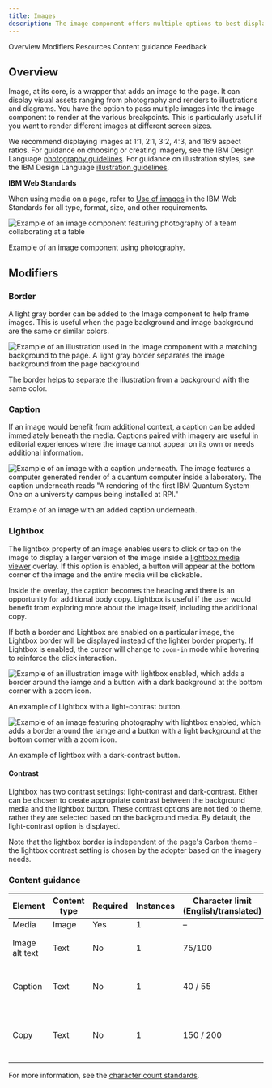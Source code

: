 ```yaml
---
title: Images
description: The image component offers multiple options to best display imagery in the page.
---
```



<ComponentDescription name="Image" type="ui" />

<AnchorLinks>
  <AnchorLink>Overview</AnchorLink>
  <AnchorLink>Modifiers</AnchorLink>
  <AnchorLink>Resources</AnchorLink>
  <AnchorLink>Content guidance</AnchorLink>
  <AnchorLink>Feedback</AnchorLink>
</AnchorLinks>

## Overview

<Row>
<Column  colLg={8} colMd={8} colSm={4}>

Image, at its core, is a wrapper that adds an image to the page. It can display visual assets ranging from photography and renders to illustrations and diagrams. You have the option to pass multiple images into the
image component to render at the various breakpoints. This is particularly useful if you want to render different images
at different screen sizes.

We recommend displaying images at 1:1, 2:1, 3:2, 4:3, and 16:9 aspect ratios. For guidance on choosing or creating imagery,
see the IBM Design Language [photography guidelines](https://www.ibm.com/design/language/photography/overview). For guidance on illustration styles, see the IBM Design Language [illustration guidelines](https://www.ibm.com/design/language/illustration/overview/).

</Column>

<Column colMd={2} colLg={3} offsetMd={1} offsetLg={1}>
  <Aside>

**IBM Web Standards**

When using media on a page, refer to
[Use of images](https://w3.ibm.com/w3publisher/ibm-web-standards-external/standards-mandatory/page-layout-design) in the
IBM Web Standards for all type, format, size, and other requirements.

  </Aside>
</Column>

</Row>

<Row>
<Column colMd={8} colLg={8}>

![Example of an image component featuring photography of a team collaborating at a table](../../images/component/image/image-overview.png)

<Caption>Example of an image component using photography.</Caption>

</Column>
</Row>

## Modifiers

### Border

A light gray border can be added to the Image component to help frame images. This is useful when the page
background and image background are the same or similar colors.

<Row>
<Column colMd={8} colLg={8}>

![Example of an illustration used in the image component with a matching background to the page. A light gray border separates the image background from the page background](../../images/component/image/image-modifier-border.png)

</Column>
</Row>
<Caption>The border helps to separate the illustration from a background with the same color.</Caption>

<ResourceLinks name="Image" type="ui" multiComponent />

### Caption

If an image would benefit from additional context, a caption can be added immediately beneath the media. Captions paired with imagery are useful in editorial experiences where the image cannot appear on its own or needs additional information.

<Row>
<Column colMd={8} colLg={8}>

![Example of an image with a caption underneath. The image features a computer generated render of a quantum computer inside a laboratory. The caption underneath reads "A rendering of the first IBM Quantum System One on a university campus being installed at RPI."](../../images/component/image/image-modifier-caption.png)

</Column>
</Row>
<Caption>Example of an image with an added caption underneath.</Caption>

### Lightbox

The lightbox property of an image enables users to click or tap on the image to display a larger version of the image inside a [lightbox media viewer](https://www.ibm.com/standards/carbon/components/lightbox-media-viewer) overlay. If this option is enabled, a button will appear at the bottom corner of the image and the entire media will be clickable.

Inside the overlay, the caption becomes the heading and there is an opportunity for additional body copy. Lightbox is useful if the user would benefit from exploring more about the image itself, including the additional copy.

If both a border and Lightbox are enabled on a particular image, the Lightbox border will be displayed instead of the lighter border property. If Lightbox is enabled, the cursor will change to `zoom-in` mode while hovering to reinforce the click interaction.

<Row>

<Column colMd={6} colLg={6}>

![Example of an illustration image with lightbox enabled, which adds a border around the iamge and a button with a dark background at the bottom corner with a zoom icon.](../../images/component/image/image-modifier-lightbox-01.png)

<Caption>An example of Lightbox with a light-contrast button.</Caption>

</Column>

<Column colMd={6} colLg={6}>

![Example of an image featuring photography with lightbox enabled, which adds a border around the iamge and a button with a light background at the bottom corner with a zoom icon.](../../images/component/image/image-modifier-lightbox-02.png)

<Caption>An example of lightbox with a dark-contrast button.</Caption>

</Column>

</Row>

#### Contrast

Lightbox has two contrast settings: light-contrast and dark-contrast. Either can be chosen to create appropriate contrast between the background media and the lightbox button. These contrast options are not tied to theme, rather they are selected based on the background media. By default, the light-contrast option is displayed.

Note that the lightbox border is independent of the page's Carbon theme – the lightbox contrast setting is chosen by the adopter based on the imagery needs.

<ResourceLinks name="Image" type="ui" />

### Content guidance

| Element        | Content type | Required | Instances | Character limit <br/>(English/translated) | Notes/Options                                                 |
| -------------- | ------------ | -------- | --------- | ----------------------------------------- | ------------------------------------------------------------- |
| Media          | Image        | Yes      | 1         | –                                         | –                                                             |
| Image alt text | Text         | No       | 1         | 75/100                                    | Image description for accessibility.                          |
| Caption        | Text         | No       | 1         | 40 / 55                                   | Becomes heading in lightbox media viewer.                     |
| Copy           | Text         | No       | 1         | 150 / 200                                 | This is only shown in the lightbox media viewer (if enabled). |

For more information, see the [character count standards](https://www.ibm.com/standards/carbon/guidelines/content#character-count-standards).

<ComponentFooter name="Image" type="ui" />
